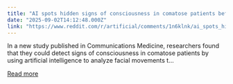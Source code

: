 ```yaml
---
title: "AI spots hidden signs of consciousness in comatose patients before doctors do"
date: "2025-09-02T14:12:48.000Z"
link: "https://www.reddit.com/r/artificial/comments/1n6klnk/ai_spots_hidden_signs_of_consciousness_in/"
---
```


In a new study published in Communications Medicine, researchers found that they could detect signs of consciousness in comatose patients by using artificial intelligence to analyze facial movements t...

[Read more](https://www.reddit.com/r/artificial/comments/1n6klnk/ai_spots_hidden_signs_of_consciousness_in/)
